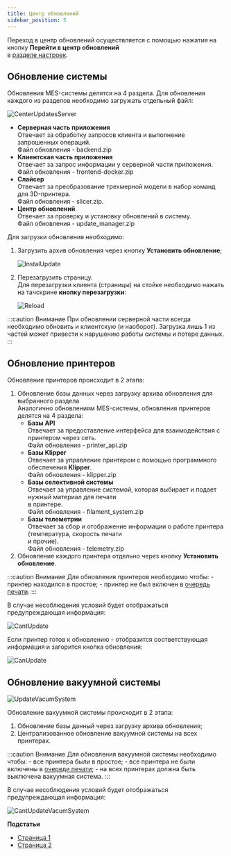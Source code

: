 ```yaml
---
title: Центр обновлений
sidebar_position: 5
---
```

Переход в центр обновлений осуществляется с помощью нажатия на кнопку **Перейти в центр обновлений**\
в [разделе настроек](https://yt.omegafuture.ru/articles/RedFabMES-A-772/%D0%9D%D0%B0%D1%87%D0%B0%D0%BB%D0%BE-%D1%80%D0%B0%D0%B1%D0%BE%D1%82%D1%8B-%D1%81-MES).

## Обновление системы 

Обновления МЕS-системы делятся на 4 раздела. Для обновления каждого из разделов необходимо 
загружать отдельный файл:

![CenterUpdatesServer](./img/CenterUpdatesServer.png)

- **Серверная часть приложения**\
  Отвечает за обработку запросов клиента и выполнение запрошенных операций.\
  Файл обновления - backend.zip
- **Клиентская часть приложения**\
  Отвечает за запрос информации у серверной части приложения.\
  Файл обновления - frontend-docker.zip
- **Слайсер**\
  Отвечает за преобразование трехмерной модели в набор команд для 3D-принтера.\
  Файл обновления - slicer.zip.
- **Центр обновлений**\
  Отвечает за проверку и установку обновлений в систему.\
  Файл обновления - update\_manager.zip

Для загрузки обновления необходимо:

1. Загрузить архив обновления через кнопку **Установить обновление**;

    ![InstalUpdate](./img/InstalUpdate.png)

2. Перезагрузить страницу.\
  Для перезагрузки клиента (страницы) на стойке необходимо нажать на тачскрине **кнопку перезагрузки**:
    
    ![Reload](./img/Reload.png)


:::caution Внимание
      При обновлении серверной части всегда необходимо обновить и клиентскую (и наоборот). 
      Загрузка лишь 1 из частей может привести к нарушению работы системы и потере данных.
:::

## Обновление принтеров

Обновление принтеров происходит в 2 этапа:

1. Обновление базы данных через загрузку архива обновления для выбранного раздела\
   Аналогично обновлениям MES-системы, обновления принтеров делятся на 4 раздела:
   - **Базы API**\
      Отвечает за предоставление интерфейса для взаимодействия с принтером через сеть.\
      Файл обновления - printer\_api.zip
   - **Базы Klipper**\
      Отвечает за управление принтером с помощью программного обеспечения **Klipper**.\
      Файл обновления - klipper.zip
   - **Базы селективной системы**\
      Отвечает за управление системой, которая выбирает и подает нужный материал для печати\
      в принтере.\
      Файл обновления - filament\_system.zip
   - **Базы телеметрии**\
      Отвечает за сбор и отображение информации о работе принтера (температура, скорость печати\
      и прочие).\
      Файл обновления - telemetry.zip
2. Обновление каждого принтера отдельно через кнопку **Установить обновление**.

:::caution Внимание
      Для обновления принтеров необходимо чтобы:
      - принтер находился в простое;
      - принтер не был включен в [очередь печати](https://yt.omegafuture.ru/articles/RedFabMES-A-788/%D0%9E%D1%87%D0%B5%D1%80%D0%B5%D0%B4%D1%8C-%D0%BF%D0%B5%D1%87%D0%B0%D1%82%D0%B8).
:::

В случае несоблюдения условий будет отображаться предупреждающая информация:

![CantUpdate](./img/CantUpdate.png)

Если принтер готов к обновлению - отобразится соответствующая информация и загорится кнопка обновления:

![CanUpdate](./img/CanUpdate.png)

## Обновление вакуумной системы 

![UpdateVacumSystem](./img/UpdateVacumSystem.png)

Обновление вакуумной системы происходит в 2 этапа:

1. Обновление базы данный через загрузку архива обновления;
2. Централизованное обновление вакуумной системы на всех принтерах.

:::caution Внимание
      Для обновления вакуумной системы необходимо чтобы:
      - все принтера были в простое;
      - все принтера не были включены в [очереди печати](https://yt.omegafuture.ru/articles/RedFabMES-A-788/%D0%9E%D1%87%D0%B5%D1%80%D0%B5%D0%B4%D1%8C-%D0%BF%D0%B5%D1%87%D0%B0%D1%82%D0%B8);
      - на всех принтерах должна быть выключена вакуумная система.
:::

В случае несоблюдения условий будет отображаться предупреждающая информация:

![CantUpdateVacumSystem](./img/CantUpdateVacumSystem.png)

**Подстатьи**
- [Страница 1](./page1.md)
- [Страница 2](./page2.md)